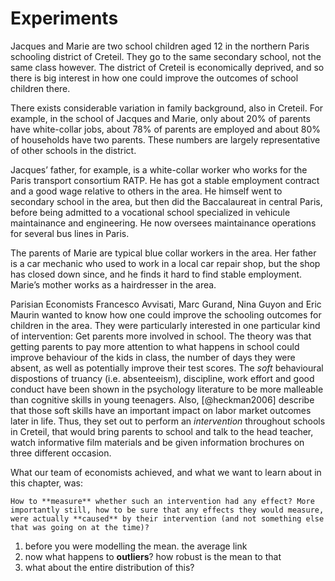 # Experiments {#experiments}

Jacques and Marie are two school children aged 12 in the northern Paris schooling district of Creteil. They go to the same secondary school, not the same class however. The district of Creteil is economically deprived, and so there is big interest in how one could improve the outcomes of school children there.

There exists considerable variation in family background, also in Creteil. For example, in the school of Jacques and Marie, only about 20% of parents have white-collar jobs, about 78% of parents are employed and about 80% of households have two parents. These numbers are largely representative of other schools in the district.

Jacques' father, for example, is a white-collar worker who works for the Paris transport consortium RATP. He has got a stable employment contract and a good wage relative to others in the area. He himself went to secondary school in the area, but then did the Baccalaureat in central Paris, before being admitted to a vocational school specialized in vehicule maintainance and engineering. He now oversees maintainance operations for several bus lines in Paris.

The parents of Marie are typical blue collar workers in the area. Her father is a car mechanic who used to work in a local car repair shop, but the shop has closed down since, and he finds it hard to find stable employment. Marie's mother works as a hairdresser in the area.

Parisian Economists Francesco Avvisati, Marc Gurand, Nina Guyon and Eric Maurin wanted to know how one could improve the schooling outcomes for children in the area. They were particularly interested in one particular kind of intervention: Get parents more involved in school. The theory was that getting parents to pay more attention to what happens in school could improve behaviour of the kids in class, the number of days they were absent, as well as potentially improve their test scores. The *soft* behavioural dispostions of truancy (i.e. absenteeism), discipline, work effort and good conduct have been shown in the psychology literature to be more malleable than cognitive skills in young teenagers. Also, [@heckman2006] describe that those soft skills have an important impact on labor market outcomes later in life. 
Thus, they set out to perform an *intervention* throughout schools in Creteil, that would bring parents to school and talk to the head teacher, watch informative film materials and be given information brochures on three different occasion.

What our team of economists achieved, and what we want to learn about in this chapter, was:

```block
How to **measure** whether such an intervention had any effect? More importantly still, how to be sure that any effects they would measure, were actually **caused** by their intervention (and not something else that was going on at the time)?

```



1. before you were modelling the mean. the average link
1. now what happens to **outliers**? how robust is the mean to that
1. what about the entire distribution of this?
